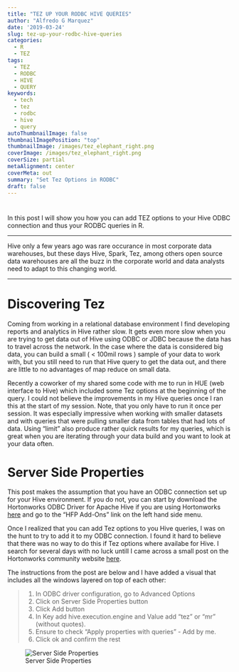 ```yaml
---
title: "TEZ UP YOUR RODBC HIVE QUERIES"
author: "Alfredo G Marquez"
date: '2019-03-24'
slug: tez-up-your-rodbc-hive-queries
categories:
  - R
  - TEZ
tags:
  - TEZ
  - RODBC
  - HIVE
  - QUERY
keywords:
  - tech
  - tez
  - rodbc
  - hive
  - query
autoThumbnailImage: false
thumbnailImagePosition: "top"
thumbnailImage: /images/tez_elephant_right.png
coverImage: /images/tez_elephant_right.png
coverSize: partial
metaAlignment: center
coverMeta: out
summary: "Set Tez Options in RODBC"
draft: false
---
```


#

In this post I will show you how you can add TEZ options to your Hive ODBC connection and thus your RODBC queries in R.

-----

Hive only a few years ago was rare occurance in most corporate data warehouses, but these days Hive, Spark, Tez, among others open source data warehouses are all the buzz in the corporate world and data analysts need to adapt to this changing world.

-----

# Discovering Tez

Coming from working in a relational database environment I find developing reports and analytics in Hive rather slow.  It gets even more slow when you are trying to get data out of Hive using ODBC or JDBC because the data has to travel across the network.  In the case where the data is considered big data, you can build a small ( < 100mil rows ) sample of your data to work with, but you still need to run that Hive query to get the data out, and there are little to no advantages of map reduce on small data.   

Recently a coworker of my shared some code with me to run in HUE (web interface to Hive) which included some Tez options at the beginning of the query.  I could not believe the improvements in my Hive queries once I ran this at the start of my session. Note, that you only have to run it once per session.  It was especially impressive when working with smaller datasets and with queries that were pulling smaller data from tables that had lots of data.  Using "limit" also produce rather quick results for my queries, which is great when you are iterating through your data build and you want to look at your data often.


# Server Side Properties

This post makes the assumption that you have an ODBC connection set up for your Hive environment.  If you do not, you can start by download the Hortonworks ODBC Driver for Apache Hive if you are using Hortonworks [here](https://hortonworks.com/downloads/) and go to the "HFP Add-Ons" link on the left hand side menu.

Once I realized that you can add Tez options to you Hive queries, I was on the hunt to try to add it to my ODBC connection.  I found it hard to believe that there was no way to do this if Tez options where availabe for Hive.  I search for several days with no luck untill I came across a small post on the Hortonworks community website [here](https://community.hortonworks.com/content/supportkb/49486/how-to-set-hiveexecutionengine-using-hortonworks-h.html).  

The instructions from the post are below and I have added a visual that includes all the windows layered on top of each other:

> 1. In ODBC driver configuration, go to Advanced Options 
2. Click on Server Side Properties button 
3. Click Add button 
4. In Key add hive.execution.engine and Value add "tez" or "mr" (without quotes). 
5. Ensure to check "Apply properties with queries" - Add by me.
6. Click ok and confirm the rest  

![Server Side Properties](/post/2019-03-24-tez-up-your-rodbc-hive-queries_files/server_side_properties_options.PNG)






